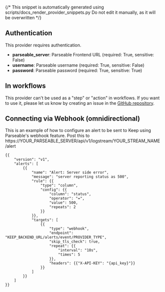 {/* This snippet is automatically generated using scripts/docs_render_provider_snippets.py 
Do not edit it manually, as it will be overwritten */}

## Authentication
This provider requires authentication.
- **parseable_server**: Parseable Frontend URL (required: True, sensitive: False)
- **username**: Parseable username (required: True, sensitive: False)
- **password**: Parseable password (required: True, sensitive: True)


## In workflows

This provider can't be used as a "step" or "action" in workflows. If you want to use it, please let us know by creating an issue in the [GitHub repository](https://github.com/keephq/keep/issues).



## Connecting via Webhook (omnidirectional)

This is an example of how to configure an alert to be sent to Keep using Parseable's webhook feature. Post this to https://YOUR_PARSEABLE_SERVER/api/v1/logstream/YOUR_STREAM_NAME/alert

```
{{
    "version": "v1",
    "alerts": [
        {{
            "name": "Alert: Server side error",
            "message": "server reporting status as 500",
            "rule": {{
                "type": "column",
                "config": {{
                    "column": "status",
                    "operator": "=",
                    "value": 500,
                    "repeats": 2
                }}
            }},
            "targets": [
                {{
                    "type": "webhook",
                    "endpoint": "KEEP_BACKEND_URL/alerts/event/PROVIDER_TYPE",
                    "skip_tls_check": true,
                    "repeat": {{
                        "interval": "10s",
                        "times": 5
                    }},
                    "headers": {{"X-API-KEY": "{api_key}"}}
                }}
            ]
        }}
    ]
}}
```
